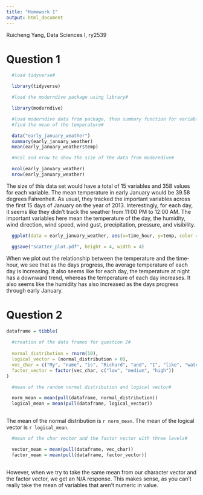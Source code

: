 ```yaml
---
title: "Homework 1"
output: html_document
---
```


Ruicheng Yang, Data Sciences I, ry2539

# Question 1

```r

  #load tidyverse#

  library(tidyverse)
```

```r

  #load the moderndive package using library#

  library(moderndive)

  #load moderndive data from package, then summary function for variables#
  #find the mean of the temperature#

  data("early_january_weather")
  summary(early_january_weather)
  mean(early_january_weather$temp)
```

```r

  #ncol and nrow to show the size of the data from moderndive#

  ncol(early_january_weather)
  nrow(early_january_weather)
```

The size of this data set would have a total of 15 variables and 358 values for each variable. The mean temperature in early January would be 39.58 degrees Fahrenheit. As usual, they tracked the important variables across the first 15 days of January on the year of 2013. Interestingly, for each day, it seems like they didn't track the weather from 11:00 PM to 12:00 AM. The important variables here mean the temperature of the day, the humidity, wind direction, wind speed, wind gust, precipitation, pressure, and visibility.

```r
  ggplot(data = early_january_weather, aes(x=time_hour, y=temp, color = humid)) + geom_point() 

  ggsave("scatter_plot.pdf", height = 4, width = 4)
```

When we plot out the relationship between the temperature and the time-hour, we see that as the days progress, the average temperature of each day is increasing. It also seems like for each day, the temperature at night has a downward trend, whereas the temperature of each day increases. It also seems like the humidity has also increased as the days progress through early January.

# Question 2

```r

dataframe = tibble(
  
  #creation of the data frames for question 2#
  
  normal_distribution = rnorm(10),
  logical_vector = (normal_distribution > 0),
  vec_char = c("My", "name", "is", "Richard", "and", "I", "like", "watching", "TV", "shows"),
  factor_vector = factor(vec_char, c("low", "medium", "high"))
)

```

```r

  #mean of the random normal distribution and logical vector#

  norm_mean = mean(pull(dataframe, normal_distribution))
  logical_mean = mean(pull(dataframe, logical_vector))
  
```

The mean of the normal distribution is `r norm_mean`. The mean of the logical vector is `r logical_mean`.

```r

  #mean of the char vector and the factor vector with three levels#

  vector_mean = mean(pull(dataframe, vec_char))
  factor_mean = mean(pull(dataframe, factor_vector))
  
```

However, when we try to take the same mean from our character vector and the factor vector, we get an N/A response. This makes sense, as you can't really take the mean of variables that aren't numeric in value.